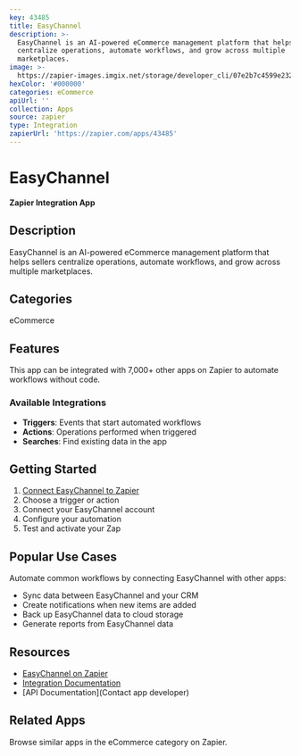 ```yaml
---
key: 43485
title: EasyChannel
description: >-
  EasyChannel is an AI-powered eCommerce management platform that helps sellers
  centralize operations, automate workflows, and grow across multiple
  marketplaces.
image: >-
  https://zapier-images.imgix.net/storage/developer_cli/07e2b7c4599e2327251ed62094d77ddb.png?auto=format%2Ccompress&ixlib=python-3.0.0&q=50
hexColor: '#000000'
categories: eCommerce
apiUrl: ''
collection: Apps
source: zapier
type: Integration
zapierUrl: 'https://zapier.com/apps/43485'
---
```

# EasyChannel

**Zapier Integration App**

## Description

EasyChannel is an AI-powered eCommerce management platform that helps sellers centralize operations, automate workflows, and grow across multiple marketplaces.

## Categories

eCommerce

## Features

This app can be integrated with 7,000+ other apps on Zapier to automate workflows without code.

### Available Integrations

- **Triggers**: Events that start automated workflows
- **Actions**: Operations performed when triggered
- **Searches**: Find existing data in the app

## Getting Started

1. [Connect EasyChannel to Zapier](https://zapier.com/apps/43485)
2. Choose a trigger or action
3. Connect your EasyChannel account
4. Configure your automation
5. Test and activate your Zap

## Popular Use Cases

Automate common workflows by connecting EasyChannel with other apps:

- Sync data between EasyChannel and your CRM
- Create notifications when new items are added
- Back up EasyChannel data to cloud storage
- Generate reports from EasyChannel data

## Resources

- [EasyChannel on Zapier](https://zapier.com/apps/43485)
- [Integration Documentation](https://zapier.com/apps/43485/integrations)
- [API Documentation](Contact app developer)

## Related Apps

Browse similar apps in the eCommerce category on Zapier.
